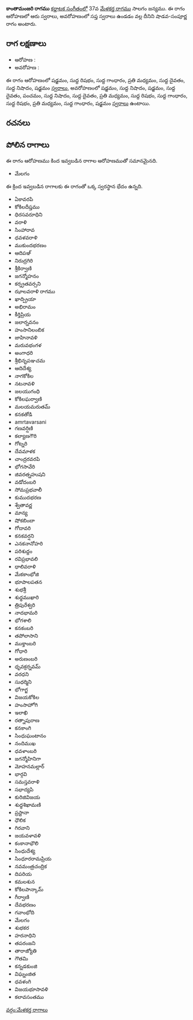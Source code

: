 {{Infobox ragam
	| name          	= కాంతామంజరి
	| synonym	    	= 
	| mela          	= 
	| chakra        	= 
	| janaka        	= 
	| type          	= శాడవ-సంపూర్ణ
	| arohanam      	= {{svaraC|S|R1|G1|M2|D1|N1|S'}} 
	| avarohanam    	= {{svaraC|S'|N1|S|D1|P|N1|D1|M2|R1|G1|R1|M2|G1|S}}
	| jeeva         	=
	| chhaya        	=
	| nyasa         	=
	| vishesha      	= 
	| equivalent  		= 
}}
{{కర్ణాటక సంగీత రాగాలు}}
'''కాంతామంజరి రాగము''' [[కర్ణాటక సంగీతం]]లో 37వ [[మేళకర్త రాగము]] సాలగం జన్యము.  ఈ రాగం ఆరోహణలో ఆరు స్వరాలు, అవరోహణంలో సప్త స్వరాలు ఉండడం వల్ల దీనిని షాడవ-సంపూర్ణ రాగం అంటారు.


==రాగ లక్షణాలు==


* ఆరోహణ : {{svaraC|S|R1|G1|M2|D1|N1|S'}} 
* అవరోహణ : {{svaraC|S'|N1|S|D1|P|N1|D1|M2|R1|G1|R1|M2|G1|S}}

ఈ రాగం ఆరోహణంలో షడ్జమం, సుద్ద రిషభం, సుద్ద గాంధారం, ప్రతి మధ్యమం, సుద్ద దైవతం, సుద్ద నిషాదం, షడ్జమం [[స్వరాలు]], అవరోహణంలో షడ్జమం, సుద్ద నిషాదం, షడ్జమం, సుద్ద దైవతం, పంచమం, సుద్ద నిషాదం, సుద్ద దైవతం, ప్రతి మధ్యమం, సుద్ద రిషభం, సుద్ద గాంధారం, సుద్ద రిషభం, ప్రతి మధ్యమం, సుద్ద గాంధారం, షడ్జమం [[స్వరాలు]] ఉంటాయి.

==రచనలు==



==పోలిన రాగాలు==
ఈ రాగం ఆరోహణము కింద ఇవ్వబడిన రాగాల ఆరోహణముతో సమానమైనది.
* మేలగం

ఈ క్రింద ఇవ్వబడిన రాగాలకు ఈ రాగంతో ఒక్క స్వరస్థాన భేదం ఉన్నది.
* ఏకావరపి
* కోకిలదీప్తము
* ధిరసవరూధిని
* వరాళి
* సింహారావ
* ధవళవరాళి
* ముకుందభరణం
* ఆదిపఞ్
* నిరుద్రగిరి
* శ్రీకిర్వాణి
* జగన్మోహనం
* కర్న్రతవర్సని
* ఝాలవరాళి రాగము
* ఖాద్ప్రియా
* అభిరామం
* కీర్తిప్రియ
* జలార్నవనం
* హంసానిలంబిక
* జాహినావళి
* మరువభంగళ
* అంగాధరి
* శ్రీభినృపఞచమ
* ఆదిదేశ్య
* నాగకోకిల
* నటనావళి
* జలయుగంధి
* కోకిలఘర్వాణి
* మలయమరుతమ్
* కనకతోడి
* amrtavarsani
* గణవర్షిణి
* కల్యాణగౌరి
* గోట్నరి
* దేవమాళక
* చాంద్రరవరపి
* భోగసావేరి
* జివరత్నహుషని
* వడోదంబరి
* సోమప్రభవాలీ
* కుముదభరణ
* శ్వేతావర్ణ
* మాన్య
* షోకబింబా
* గోదావరి
* కనకవర్షని
* ఎనకనానోహరి
* పరిశుద్దం
* రవిప్రభావలి
* ధాలివరాళి
* మేకకాంభోజి
* భూపాలపతన
* శుభశ్రీ
* శుధ్ధముఖారి
* త్రిపురేశ్వరి
* నాదభామరి
* భోగశాలి
* కనకంబరి
* తపోలాసాని
* ముక్తాంబరి
* గోధారి
* అరుణంబరి
* ధృవక్రర్నవమ్
* వరధని
* సుధర్మిని
* భోగాగ్జ
* విజయకోకిల
* హంసాహోగి
* ఇలాఖి
* రత్నాపురాణ
* కనకాంగి
* సింధుఘంటానం
* నందిముఖ
* ధవళాంబరి
* జగన్మోహినిగా
* మోహనమల్లార్
* భార్గవి
* సమస్తవరాళి
* సభాద్యపి
* కురిజివిజయ
* శుధ్ధశిఖామణి
* ప్రస్టానా
* ధౌలిక
* గిరవాని
* జయవళావళి
* కంకానాభౌలి
* సింధుదేశ్య
* సింధూరరామప్రియ
* నవమంత్రచంద్రిక
* దిపరియ
* కమలశున
* కోకిలపాన్కామ్
* గీర్వాణి
* దేవభరణం
* గవాంభోది
* మేలగం
* శుభకర
* హరనాధిని
* తపరంజని
* తారాజ్యోతి
* గౌతమి
* కన్నడకుంజి
* విఘ్నంజిత
* ధవళంగి
* విజయభూసావళి
* కలావసంతము



[[వర్గం:మేళకర్త రాగాలు]]